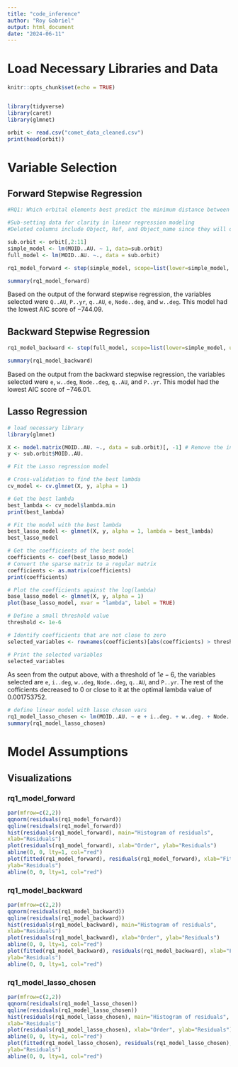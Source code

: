 ---
title: "code_inference"
author: "Roy Gabriel"
output: html_document
date: "2024-06-11"
---

# Load Necessary Libraries and Data

```{r setup, include=FALSE}
knitr::opts_chunk$set(echo = TRUE)


library(tidyverse)
library(caret)
library(glmnet)

orbit <- read.csv("comet_data_cleaned.csv")
print(head(orbit))
```

# Variable Selection
## Forward Stepwise Regression
```{r}
#RQ1: Which orbital elements best predict the minimum distance between the comet and Earth (MOID)? Are all input parameters significant? Is the MOID impacted more by the orbit eccentricity (e) or its critical angles (i, w, Node)?

#Sub-setting data for clarity in linear regression modeling
#Deleted columns include Object, Ref, and Object_name since they will only lead to NANs if included in the model.

sub.orbit <- orbit[,2:11]
simple_model <- lm(MOID..AU. ~ 1, data=sub.orbit)
full_model <- lm(MOID..AU. ~., data = sub.orbit)

rq1_model_forward <- step(simple_model, scope=list(lower=simple_model, upper=full_model), direction="forward")
```

```{r}
summary(rq1_model_forward)
```

Based on the output of the forward stepwise regression, the variables selected were `Q..AU`, `P..yr`, `q..AU`, `e`, `Node..deg`, and `w..deg`. This model had the lowest AIC score of $-744.09$.

## Backward Stepwise Regression
```{r}
rq1_model_backward <- step(full_model, scope=list(lower=simple_model, upper=full_model), direction="backward")
```

```{r}
summary(rq1_model_backward)
```
Based on the output from the backward stepwise regression, the variables selected were `e`, `w..deg`, `Node..deg`, `q..AU`, and `P..yr`. This model had the lowest AIC score of $-746.01$.

## Lasso Regression
```{r}
# load necessary library
library(glmnet)

X <- model.matrix(MOID..AU. ~., data = sub.orbit)[, -1] # Remove the intercept column
y <- sub.orbit$MOID..AU.

# Fit the Lasso regression model

# Cross-validation to find the best lambda
cv_model <- cv.glmnet(X, y, alpha = 1)

# Get the best lambda
best_lambda <- cv_model$lambda.min
print(best_lambda)

# Fit the model with the best lambda
best_lasso_model <- glmnet(X, y, alpha = 1, lambda = best_lambda)
best_lasso_model

# Get the coefficients of the best model
coefficients <- coef(best_lasso_model)
# Convert the sparse matrix to a regular matrix
coefficients <- as.matrix(coefficients)
print(coefficients)

# Plot the coefficients against the log(lambda)
base_lasso_model <- glmnet(X, y, alpha = 1)
plot(base_lasso_model, xvar = "lambda", label = TRUE)
```

```{r}
# Define a small threshold value
threshold <- 1e-6

# Identify coefficients that are not close to zero
selected_variables <- rownames(coefficients)[abs(coefficients) > threshold]

# Print the selected variables
selected_variables
```
As seen from the output above, with a threshold of $1e-6$, the variables selected are `e`, `i..deg`, `w..deg`, `Node..deg`, `q..AU`, and `P..yr`. The rest of the cofficients decreased to 0 or close to it at the optimal lambda value of $0.001753752$.

```{r}
# define linear model with lasso chosen vars
rq1_model_lasso_chosen <- lm(MOID..AU. ~ e + i..deg. + w..deg. + Node..deg. + q..AU. + P..yr., data=sub.orbit)
summary(rq1_model_lasso_chosen)
```
# Model Assumptions
## Visualizations
### rq1_model_forward
```{r}
par(mfrow=c(2,2))
qqnorm(residuals(rq1_model_forward))
qqline(residuals(rq1_model_forward))
hist(residuals(rq1_model_forward), main="Histogram of residuals",
xlab="Residuals")
plot(residuals(rq1_model_forward), xlab="Order", ylab="Residuals")
abline(0, 0, lty=1, col="red")
plot(fitted(rq1_model_forward), residuals(rq1_model_forward), xlab="Fitted values",
ylab="Residuals")
abline(0, 0, lty=1, col="red")
```

### rq1_model_backward
```{r}
par(mfrow=c(2,2))
qqnorm(residuals(rq1_model_backward))
qqline(residuals(rq1_model_backward))
hist(residuals(rq1_model_backward), main="Histogram of residuals",
xlab="Residuals")
plot(residuals(rq1_model_backward), xlab="Order", ylab="Residuals")
abline(0, 0, lty=1, col="red")
plot(fitted(rq1_model_backward), residuals(rq1_model_backward), xlab="Fitted values",
ylab="Residuals")
abline(0, 0, lty=1, col="red")
```

### rq1_model_lasso_chosen
```{r}
par(mfrow=c(2,2))
qqnorm(residuals(rq1_model_lasso_chosen))
qqline(residuals(rq1_model_lasso_chosen))
hist(residuals(rq1_model_lasso_chosen), main="Histogram of residuals",
xlab="Residuals")
plot(residuals(rq1_model_lasso_chosen), xlab="Order", ylab="Residuals")
abline(0, 0, lty=1, col="red")
plot(fitted(rq1_model_lasso_chosen), residuals(rq1_model_lasso_chosen), xlab="Fitted values",
ylab="Residuals")
abline(0, 0, lty=1, col="red")
```












